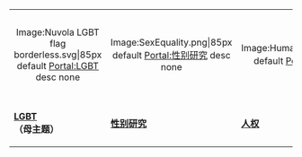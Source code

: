 {|width="100%" border="0" cellpadding="4" cellspacing="4" style="border: 1px solid none; text-align:center; padding:0.3em; background-color: transparent"
|-
|<center><imagemap>
Image:Nuvola LGBT flag borderless.svg|85px
default [[Portal:LGBT|Portal:LGBT]]
desc none
</imagemap></center>
|<center><imagemap>
Image:SexEquality.png|85px
default [[Portal:性别研究|Portal:性别研究]]
desc none
</imagemap></center>
|<center><imagemap>
Image:HumanRightsLogo.svg|85px
default [[Portal:人權|Portal:人權]]
desc none
</imagemap></center>
|<center><imagemap>
Image:Heterosexual alt symbol (bold, red green).svg|85px
default [[Portal:性|Portal:性]]
desc none
</imagemap></center>
|-
|'''[[Portal:LGBT|LGBT]]<br/>（母主题）'''
|'''[[Portal:性别研究|性别研究]]'''
|'''[[Portal:人權|人权]]'''
|'''[[Portal:性|性]]'''
|}